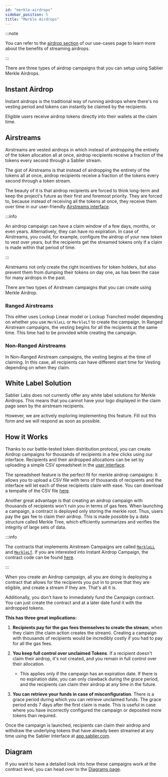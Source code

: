 ```yaml
---
id: "merkle-airdrops"
sidebar_position: 5
title: "Merkle Airdrops"
---
```



:::note

You can refer to the [airdrop section](/concepts/use-cases#merkle-airdrops) of our use-cases page to learn more about
the benefits of streaming airdrops.

:::

There are three types of airdrop campaigns that you can setup using Sablier Merkle Airdrops.

## Instant Airdrop

Instant airdrops is the traditional way of running airdrops where there's no vesting period and tokens can instantly be
claimed by the recipients.

Eligible users receive airdrop tokens directly into their wallets at the claim time.

## Airstreams

Airstreams are vested airdrops in which instead of airdropping the entirety of the token allocation all at once, airdrop
recipients receive a fraction of the tokens every second through a Sablier stream.

The gist of Airstreams is that instead of airdropping the entirety of the tokens all at once, airdrop recipients receive
a fraction of the tokens every second through a token stream.

The beauty of it is that airdrop recipients are forced to think long-term and keep the project's future as their first
and foremost priority. They are forced to, because instead of receiving all the tokens at once, they receive them over
time in our user-friendly [Airstreams interface](https://app.sablier.com/airdrops).

:::info

An airdrop campaign can have a claim window of a few days, months, or even years. Alternatively, they can have no
expiration. In case of Airstreams, you could, for example, configure the airdrop of your new token to vest over years,
but the recipients get the streamed tokens only if a claim is made within that period of time.

:::

Airstreams not only create the right incentives for token holders, but also prevent them from dumping their tokens on
day one, as has been the case for many airdrops in the past.

There are two types of Airstream campaigns that you can create using Merkle Airdrop.

### Ranged Airstreams

This either uses Lockup Linear model or Lockup Tranched model depending on whether you use `MerkleLL` or `MerkleLT` to
create the campaign. In Ranged Airstream campaigns, the vesting begins for all the recipients at the same time. This
time had to be provided while creating the campaign.

### Non-Ranged Airstreams

In Non-Ranged Airstream campaigns, the vesting begins at the time of claiming. In this case, all recipients can have
different start time for Vesting depending on when they claim.

## White Label Solution

Sablier Labs does not currently offer any white label solutions for Merkle Airdrops. This means that you cannot have
your logo displayed in the claim page seen by the airstream recipients.

However, we are actively exploring implementing this feature. Fill out <Link href={Links.Forms.call}>this form</Link>
and we will respond as soon as possible.

## How it Works

Thanks to our battle-tested token distribution protocol, you can create Airdrop campaigns for thousands of recipients in
a few clicks using our interface. Recipients and their airdropped allocations can be set by uploading a simple CSV
spreadsheet in the [user interface](https://app.sablier.com/airdrops).

The spreadsheet feature is the perfect fit for merkle airdrop campaigns: it allows you to upload a CSV file with tens of
thousands of recipients and the interface will let each of these recipients claim with ease. You can download a tempalte
of the CSV file [here](https://files.sablier.com/templates/airstream-template.csv).

Another great advantage is that creating an airdrop campaign with thousands of recipients won't ruin you in terms of gas
fees. When launching a campaign, a contract is deployed only storing the merkle root. Thus, users pay the gas fee to
claim their airdrop. This is made possible by a data structure called Merkle Tree, which efficiently summarizes and
verifies the integrity of large sets of data.

:::info

The contracts that implements Airstream Campaigns are called
[`MerkleLL`](/reference/airdrops/contracts/contract.SablierMerkleLL) and
[`MerkleLT`](/reference/airdrops/contracts/contract.SablierMerkleLT). If you are interested into Instant Airdrop
Campaign, the contract code can be found [here](/reference/airdrops/contracts/contract.SablierMerkleInstant).

:::

When you create an Airdrop campaign, all you are doing is deploying a contract that allows for the recipients you put in
to prove that they are eligible, and create a stream if they are. That's all it is.

Additionally, you don't have to immediately fund the Campaign contract. You can just create the contract and at a later
date fund it with the airdropped tokens.

**This has three great implications:**

1. **Recipients pay for the gas fees themselves to create the stream**, when they claim (the claim action creates the
   stream). Creating a campaign with thousands of recipients would be incredibly costly if you had to pay for all the
   gas fees.
2. **You keep full control over unclaimed Tokens**. If a recipient doesn't claim their airdrop, it's not created, and
   you remain in full control over their allocation.

   - This applies only if the campaign has an expiration date. If there is no expiration date, you can only clawback
     during the grace period, and the recipients can claim their airdrop at any time in the future.

3. **You can retrieve your funds in case of misconfiguration**. There is a grace period during which you can retrieve
   unclaimed funds. The grace period ends 7 days after the first claim is made. This is useful in case where you have
   incorrectly configured the campaign or deposited more tokens than required.

Once the campaign is launched, recipients can claim their airdrop and withdraw the underlying tokens that have already
been streamed at any time using the Sablier Interface at [app.sablier.com](https://app.sablier.com).

## Diagram

If you want to have a detailed look into how these campaigns work at the contract level, you can head over to the
[Diagrams page](/reference/airdrops/diagrams).
